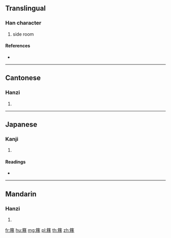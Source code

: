 {{character info/new}}
==Translingual==

===Han character===
{{Han char|rn=118|rad=竹|as=11|sn=17|four=88927|canj=HHDN,XHHDN}}

# side room

====References====
* {{Han ref|kx=0897.070|dkj=26428|dj=1323.240|hdz=53009.050|uh=7C03|ud=31747|bh=EDC6|bd=60870}}

----

==Cantonese==

===Hanzi===
{{yue-hanzi|jyut=|y=yi4}}

# {{defn|lang=yue|sort=竹11}}

----

==Japanese==

===Kanji===
{{ja-kanji|grade=|rs=竹11}}

# {{defn|lang=ja|sort=竹11}}

====Readings====
* {{ja-readings|on=[[い]] (i), [[ち]] (chi), [[じ]] (ji)|kun=[[わきべや]] (wakibeya)|nanori=}}

----

==Mandarin==

===Hanzi===
{{cmn-hanzi|pin=[[yí]] ([[yi2]])|wg=i<sup>2</sup>}}

# {{defn|lang=cmn|sort=竹11}}

[[fr:簃]]
[[hu:簃]]
[[mg:簃]]
[[pl:簃]]
[[th:簃]]
[[zh:簃]]